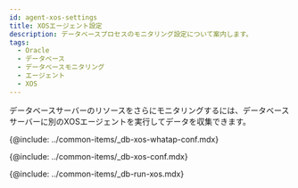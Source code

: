 ```yaml
---
id: agent-xos-settings
title: XOSエージェント設定
description: データベースプロセスのモニタリング設定について案内します。
tags:
  - Oracle
  - データベース
  - データベースモニタリング
  - エージェント
  - XOS
---
```


データベースサーバーのリソースをさらにモニタリングするには、データベースサーバーに別のXOSエージェントを実行してデータを収集できます。

{@include: ../common-items/_db-xos-whatap-conf.mdx}

{@include: ../common-items/_db-xos-conf.mdx}

{@include: ../common-items/_db-run-xos.mdx}  

